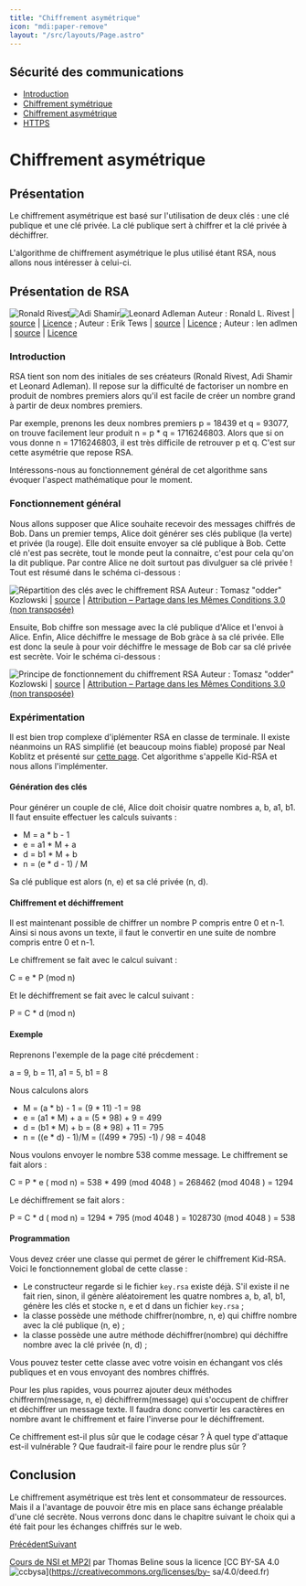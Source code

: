 ```yaml
---
title: "Chiffrement asymétrique"
icon: "mdi:paper-remove"
layout: "/src/layouts/Page.astro"
---
```

 
## Sécurité des communications

  * [Introduction](.)
  * [Chiffrement symétrique](symetrique)
  * [Chiffrement asymétrique](asymetrique)
  * [HTTPS](https)

# Chiffrement asymétrique

## Présentation

Le chiffrement asymétrique est basé sur l'utilisation de deux clés : une clé
publique et une clé privée. La clé publique sert à chiffrer et la clé privée à
déchiffrer.

L'algorithme de chiffrement asymétrique le plus utilisé étant RSA, nous allons
nous intéresser à celui-ci.

## Présentation de RSA

![Ronald Rivest](/cours/Rivest.jpg)![Adi Shamir](/cours/Shamir.jpg)![Leonard Adleman](/cours/Adleman.jpg) Auteur : Ronald L. Rivest | [source](https://commons.wikimedia.org/wiki/File:Ronald_L_Rivest_photo.jpg) | [Licence](https://creativecommons.org/licenses/by-sa/4.0/deed.fr) ; Auteur : Erik Tews | [source](https://commons.wikimedia.org/wiki/File:Adi_Shamir_at_TU_Darmstadt_\(2013\).jpg) | [Licence](https://creativecommons.org/licenses/by-sa/3.0/deed.fr) ; Auteur : len adlmen | [source](https://commons.wikimedia.org/wiki/File:Len-mankin-pic.jpg) | [Licence](https://creativecommons.org/licenses/by-sa/3.0/deed.fr)

### Introduction

RSA tient son nom des initiales de ses créateurs (Ronald Rivest, Adi Shamir et
Leonard Adleman). Il repose sur la difficulté de factoriser un nombre en
produit de nombres premiers alors qu'il est facile de créer un nombre grand à
partir de deux nombres premiers.

Par exemple, prenons les deux nombres premiers p = 18439 et q = 93077, on
trouve facilement leur produit n = p * q = 1716246803. Alors que si on vous
donne n = 1716246803, il est très difficile de retrouver p et q. C'est sur
cette asymétrie que repose RSA.

Intéressons-nous au fonctionnement général de cet algorithme sans évoquer
l'aspect mathématique pour le moment.

### Fonctionnement général

Nous allons supposer que Alice souhaite recevoir des messages chiffrés de Bob.
Dans un premier temps, Alice doit générer ses clés publique (la verte) et
privée (la rouge). Elle doit ensuite envoyer sa clé publique à Bob. Cette clé
n'est pas secrète, tout le monde peut la connaitre, c'est pour cela qu'on la
dit publique. Par contre Alice ne doit surtout pas divulguer sa clé privée !
Tout est résumé dans le schéma ci-dessous :

![Répartition des clés avec le chiffrement RSA](/cours/rsa1.svg) Auteur : Tomasz "odder" Kozlowski | [source](https://upload.wikimedia.org/wikipedia/commons/0/01/Asymmetric_cryptography_-_step_1.svg) | [Attribution – Partage dans les Mêmes Conditions 3.0 (non transposée)](https://creativecommons.org/licenses/by-sa/3.0/deed.fr)

Ensuite, Bob chiffre son message avec la clé publique d'Alice et l'envoi à
Alice. Enfin, Alice déchiffre le message de Bob gràce à sa clé privée. Elle
est donc la seule à pour voir déchiffre le message de Bob car sa clé privée
est secrète. Voir le schéma ci-dessous :

![Principe de fonctionnement du chiffrement RSA](/cours/rsa2.svg) Auteur : Tomasz "odder" Kozlowski | [source](https://upload.wikimedia.org/wikipedia/commons/1/11/Asymmetric_cryptography_-_step_2.svg) | [Attribution – Partage dans les Mêmes Conditions 3.0 (non transposée)](https://creativecommons.org/licenses/by-sa/3.0/deed.fr)

### Expérimentation

Il est bien trop complexe d'iplémenter RSA en classe de terminale. Il existe
néanmoins un RAS simplifié (et beaucoup moins fiable) proposé par Neal Koblitz
et présenté sur [cette
page](https://www.cs.uri.edu/cryptography/publickeykidkrypto.htm). Cet
algorithme s'appelle Kid-RSA et nous allons l'implémenter.

#### Génération des clés

Pour générer un couple de clé, Alice doit choisir quatre nombres a, b, a1, b1.
Il faut ensuite effectuer les calculs suivants :

  * M = a * b - 1
  * e = a1 * M + a 
  * d = b1 * M + b
  * n = (e * d - 1) / M

Sa clé publique est alors (n, e) et sa clé privée (n, d).

#### Chiffrement et déchiffrement

Il est maintenant possible de chiffrer un nombre P compris entre 0 et n-1.
Ainsi si nous avons un texte, il faut le convertir en une suite de nombre
compris entre 0 et n-1.

Le chiffrement se fait avec le calcul suivant :

C = e * P (mod n)

Et le déchiffrement se fait avec le calcul suivant :

P = C * d (mod n)

#### Exemple

Reprenons l'exemple de la page cité précdement :

a = 9, b = 11, a1 = 5, b1 = 8

Nous calculons alors

  * M = (a * b) - 1 = (9 * 11) -1 = 98
  * e = (a1 * M) + a = (5 * 98) + 9 = 499
  * d = (b1 * M) + b = (8 * 98) + 11 = 795
  * n = ((e * d) - 1)/M = ((499 * 795) -1) / 98 = 4048

Nous voulons envoyer le nombre 538 comme message. Le chiffrement se fait alors
:

C = P * e ( mod n) = 538 * 499 (mod 4048 ) = 268462 (mod 4048 ) = 1294

Le déchiffrement se fait alors :

P = C * d ( mod n) = 1294 * 795 (mod 4048 ) = 1028730 (mod 4048 ) = 538

#### Programmation

Vous devez créer une classe qui permet de gérer le chiffrement Kid-RSA. Voici
le fonctionnement global de cette classe :

  * Le constructeur regarde si le fichier `key.rsa` existe déjà. S'il existe il ne fait rien, sinon, il génère aléatoirement les quatre nombres a, b, a1, b1, génère les clés et stocke n, e et d dans un fichier `key.rsa` ;
  * la classe possède une méthode chiffrer(nombre, n, e) qui chiffre nombre avec la clé publique (n, e) ;
  * la classe possède une autre méthode déchiffrer(nombre) qui déchiffre nombre avec la clé privée (n, d) ;

Vous pouvez tester cette classe avec votre voisin en échangant vos clés
publiques et en vous envoyant des nombres chiffrés.

Pour les plus rapides, vous pourrez ajouter deux méthodes chiffrerm(message,
n, e) déchiffrerm(message) qui s'occupent de chiffrer et déchiffrer un message
texte. Il faudra donc convertir les caractères en nombre avant le chiffrement
et faire l'inverse pour le déchiffrement.

Ce chiffrement est-il plus sûr que le codage césar ? À quel type d'attaque
est-il vulnérable ? Que faudrait-il faire pour le rendre plus sûr ?

## Conclusion

Le chiffrement asymétrique est très lent et consommateur de ressources. Mais
il a l'avantage de pouvoir être mis en place sans échange préalable d'une clé
secrète. Nous verrons donc dans le chapitre suivant le choix qui a été fait
pour les échanges chiffrés sur le web.

[Précédent](symetrique)[Suivant](https)

[Cours de NSI et MP2I](https://kxs.fr/cours/) par Thomas Beline sous la
licence [CC BY-SA 4.0
![ccbysa](//cours/ccbysa.svg)](https://creativecommons.org/licenses/by-
sa/4.0/deed.fr)

